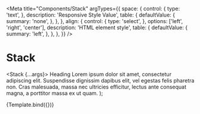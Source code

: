 
<Meta
  title="Components/Stack"
  argTypes={{
    space: {
      control: {
        type: 'text',
      },
      description: 'Responsive Style Value',
      table: {
        defaultValue: {
          summary: 'none',
        },
      },
    },
    align: {
      control: {
        type: 'select',
      },
      options: ['left', 'right', 'center'],
      description: 'HTML element style',
      table: {
        defaultValue: {
          summary: 'left',
        },
      },
    },
  }}
/>

# Stack

  <Stack {...args}>
    <Heading>Heading</Heading>
    <Text>
      Lorem ipsum dolor sit amet, consectetur adipiscing elit. Suspendisse
      dignissim dapibus elit, vel egestas felis pharetra non. Cras malesuada,
      massa nec ultricies efficitur, lectus ante consequat magna, a porttitor
      massa ex ut quam.
    </Text>
  </Stack>
);

<Canvas>
  <Story name="Default">{Template.bind({})}</Story>
</Canvas>

<ArgsTable story="Default" />
